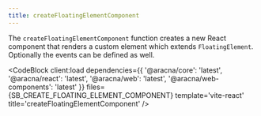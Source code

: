 ```yaml
---
title: createFloatingElementComponent
---
```



The `createFloatingElementComponent` function creates a new React component that renders a custom element which extends `FloatingElement`.
Optionally the events can be defined as well.

<CodeBlock
  client:load
  dependencies={{
    '@aracna/core': 'latest',
    '@aracna/react': 'latest',
    '@aracna/web': 'latest',
    '@aracna/web-components': 'latest'
  }}
  files={SB_CREATE_FLOATING_ELEMENT_COMPONENT}
  template='vite-react'
  title='createFloatingElementComponent'
/>
